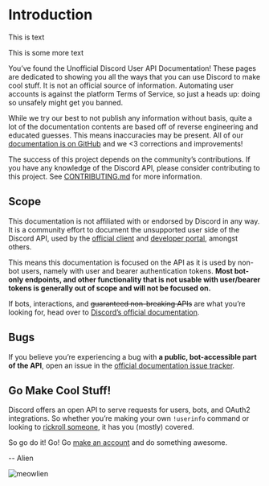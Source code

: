 # Introduction

<Collapsible title="Title" description="Description">
  This is text

This is some more text

</Collapsible>

You’ve found the Unofficial Discord User API Documentation! These pages are dedicated to showing you all the ways that you can use Discord to make cool stuff. It is not an official source of information. Automating user accounts is against the platform Terms of Service, so just a heads up: doing so unsafely might get you banned.

While we try our best to not publish any information without basis, quite a lot of the documentation contents are based off of reverse engineering and educated guesses. This means inaccuracies may be present. All of our [documentation is on GitHub](https://github.com/discord-userdoccers/discord-userdoccers) and we &lt;3 corrections and improvements!

<Alert type="info">

The success of this project depends on the community’s contributions. If you have any knowledge of the Discord API, please consider contributing to this project. See [CONTRIBUTING.md](https://github.com/discord-userdoccers/discord-userdoccers/blob/master/CONTRIBUTING.md) for more information.

</Alert>

## Scope

This documentation is not affiliated with or endorsed by Discord in any way. It is a community effort to document the unsupported user side of the Discord API, used by the [official client](https://discord.com/app) and [developer portal](https://discord.com/developers/applications), amongst others.

This means this documentation is focused on the API as it is used by non-bot users, namely with user and bearer authentication tokens. **Most bot-only endpoints, and other functionality that is not usable with user/bearer tokens is generally out of scope and will not be focused on.**

If bots, interactions, and ~~guaranteed non-breaking APIs~~ are what you’re looking for, head over to [Discord’s official documentation](https://discord.com/developers/docs/intro).

## Bugs

If you believe you’re experiencing a bug with **a public, bot-accessible part of the API**, open an issue in the [official documentation issue tracker](https://github.com/discord/discord-api-docs/issues).

## Go Make Cool Stuff!

Discord offers an open API to serve requests for users, bots, and OAuth2 integrations. So whether you’re making your own `!userinfo` command or looking to [rickroll someone](/topics/voice-connections), it has you (mostly) covered.

So go do it! Go! Go [make an account](/authentication#register) and do something awesome.

-- Alien

![meowlien](https://cdn.discordapp.com/emojis/1120790948302033046.png?size=48)
